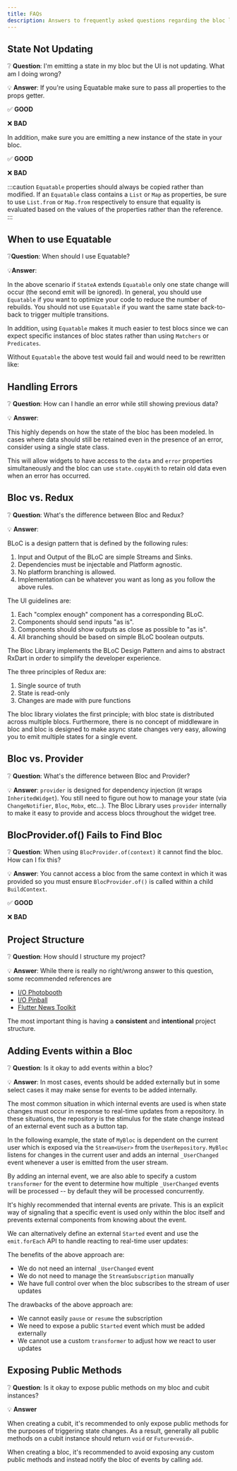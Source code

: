 ```yaml
---
title: FAQs
description: Answers to frequently asked questions regarding the bloc library.
---
```



## State Not Updating

❔ **Question**: I'm emitting a state in my bloc but the UI is not updating. What
am I doing wrong?

💡 **Answer**: If you're using Equatable make sure to pass all properties to the
props getter.

✅ **GOOD**

<StateNotUpdatingGood1Snippet />

❌ **BAD**

<StateNotUpdatingBad1Snippet />

<StateNotUpdatingBad2Snippet />

In addition, make sure you are emitting a new instance of the state in your
bloc.

✅ **GOOD**

<StateNotUpdatingGood2Snippet />

<StateNotUpdatingGood3Snippet />

❌ **BAD**

<StateNotUpdatingBad3Snippet />

:::caution
`Equatable` properties should always be copied rather than modified. If an
`Equatable` class contains a `List` or `Map` as properties, be sure to use
`List.from` or `Map.from` respectively to ensure that equality is evaluated
based on the values of the properties rather than the reference.
:::

## When to use Equatable

❔**Question**: When should I use Equatable?

💡**Answer**:

<EquatableEmitSnippet />

In the above scenario if `StateA` extends `Equatable` only one state change will
occur (the second emit will be ignored). In general, you should use `Equatable`
if you want to optimize your code to reduce the number of rebuilds. You should
not use `Equatable` if you want the same state back-to-back to trigger multiple
transitions.

In addition, using `Equatable` makes it much easier to test blocs since we can
expect specific instances of bloc states rather than using `Matchers` or
`Predicates`.

<EquatableBlocTestSnippet />

Without `Equatable` the above test would fail and would need to be rewritten
like:

<NoEquatableBlocTestSnippet />

## Handling Errors

❔ **Question**: How can I handle an error while still showing previous data?

💡 **Answer**:

This highly depends on how the state of the bloc has been modeled. In cases
where data should still be retained even in the presence of an error, consider
using a single state class.

<SingleStateSnippet />

This will allow widgets to have access to the `data` and `error` properties
simultaneously and the bloc can use `state.copyWith` to retain old data even
when an error has occurred.

<SingleStateUsageSnippet />

## Bloc vs. Redux

❔ **Question**: What's the difference between Bloc and Redux?

💡 **Answer**:

BLoC is a design pattern that is defined by the following rules:

1. Input and Output of the BLoC are simple Streams and Sinks.
2. Dependencies must be injectable and Platform agnostic.
3. No platform branching is allowed.
4. Implementation can be whatever you want as long as you follow the above
   rules.

The UI guidelines are:

1. Each "complex enough" component has a corresponding BLoC.
2. Components should send inputs "as is".
3. Components should show outputs as close as possible to "as is".
4. All branching should be based on simple BLoC boolean outputs.

The Bloc Library implements the BLoC Design Pattern and aims to abstract RxDart
in order to simplify the developer experience.

The three principles of Redux are:

1. Single source of truth
2. State is read-only
3. Changes are made with pure functions

The bloc library violates the first principle; with bloc state is distributed
across multiple blocs. Furthermore, there is no concept of middleware in bloc
and bloc is designed to make async state changes very easy, allowing you to emit
multiple states for a single event.

## Bloc vs. Provider

❔ **Question**: What's the difference between Bloc and Provider?

💡 **Answer**: `provider` is designed for dependency injection (it wraps
`InheritedWidget`). You still need to figure out how to manage your state (via
`ChangeNotifier`, `Bloc`, `Mobx`, etc...). The Bloc Library uses `provider`
internally to make it easy to provide and access blocs throughout the widget
tree.

## BlocProvider.of() Fails to Find Bloc

❔ **Question**: When using `BlocProvider.of(context)` it cannot find the bloc.
How can I fix this?

💡 **Answer**: You cannot access a bloc from the same context in which it was
provided so you must ensure `BlocProvider.of()` is called within a child
`BuildContext`.

✅ **GOOD**

<BlocProviderGood1Snippet />

<BlocProviderGood2Snippet />

❌ **BAD**

<BlocProviderBad1Snippet />

## Project Structure

❔ **Question**: How should I structure my project?

💡 **Answer**: While there is really no right/wrong answer to this question, some
recommended references are

- [I/O Photobooth](https://github.com/flutter/photobooth)
- [I/O Pinball](https://github.com/flutter/pinball)
- [Flutter News Toolkit](https://github.com/flutter/news_toolkit)

The most important thing is having a **consistent** and **intentional** project
structure.

## Adding Events within a Bloc

❔ **Question**: Is it okay to add events within a bloc?

💡 **Answer**: In most cases, events should be added externally but in some
select cases it may make sense for events to be added internally.

The most common situation in which internal events are used is when state
changes must occur in response to real-time updates from a repository. In these
situations, the repository is the stimulus for the state change instead of an
external event such as a button tap.

In the following example, the state of `MyBloc` is dependent on the current user
which is exposed via the `Stream<User>` from the `UserRepository`. `MyBloc`
listens for changes in the current user and adds an internal `_UserChanged`
event whenever a user is emitted from the user stream.

<BlocInternalAddEventSnippet />

By adding an internal event, we are also able to specify a custom `transformer`
for the event to determine how multiple `_UserChanged` events will be processed
-- by default they will be processed concurrently.

It's highly recommended that internal events are private. This is an explicit
way of signaling that a specific event is used only within the bloc itself and
prevents external components from knowing about the event.

<BlocInternalEventSnippet />

We can alternatively define an external `Started` event and use the
`emit.forEach` API to handle reacting to real-time user updates:

<BlocExternalForEachSnippet />

The benefits of the above approach are:

- We do not need an internal `_UserChanged` event
- We do not need to manage the `StreamSubscription` manually
- We have full control over when the bloc subscribes to the stream of user
  updates

The drawbacks of the above approach are:

- We cannot easily `pause` or `resume` the subscription
- We need to expose a public `Started` event which must be added externally
- We cannot use a custom `transformer` to adjust how we react to user updates

## Exposing Public Methods

❔ **Question**: Is it okay to expose public methods on my bloc and cubit
instances?

💡 **Answer**

When creating a cubit, it's recommended to only expose public methods for the
purposes of triggering state changes. As a result, generally all public methods
on a cubit instance should return `void` or `Future<void>`.

When creating a bloc, it's recommended to avoid exposing any custom public
methods and instead notify the bloc of events by calling `add`.
